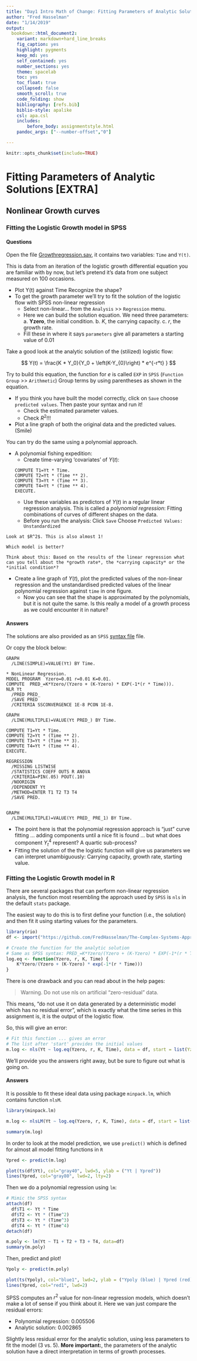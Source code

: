 ```yaml
---
title: "Day1 Intro Math of Change: Fitting Parameters of Analytic Solutions [Extra]"
author: "Fred Hasselman"
date: "1/14/2019"
output: 
  bookdown::html_document2: 
    variant: markdown+hard_line_breaks
    fig_caption: yes
    highlight: pygments
    keep_md: yes
    self_contained: yes
    number_sections: yes
    theme: spacelab
    toc: yes
    toc_float: true
    collapsed: false
    smooth_scroll: true
    code_folding: show
    bibliography: [refs.bib]
    biblio-style: apalike
    csl: apa.csl
    includes:
        before_body: assignmentstyle.html
    pandoc_args: ["--number-offset","0"]

---
```


```r
knitr::opts_chunk$set(include=TRUE)
```


<!-- </br> -->
<!-- </br> -->


# **Fitting Parameters of Analytic Solutions [EXTRA]**


## **Nonlinear Growth curves**


### Fitting the Logistic Growth model in SPSS {.tabset .tabset-fade .tabset-pills}

#### Questions {-}

Open the file [Growthregression.sav](https://github.com/FredHasselman/The-Complex-Systems-Approach-Book/blob/master/assignments/assignment_data/BasicTSA_nonlinreg/GrowthRegression.sav), it contains two variables: `Time` and `Y(t)`. 

This is data from an iteration of the logistic growth differential equation you are familiar with by now, but let’s pretend it’s data from one subject measured on 100 occasions.

* Plot Y(t) against Time Recognize the shape?
* To get the growth parameter we’ll try to fit the solution of the logistic flow with SPSS non-linear regression
     + Select non-linear… from the `Analysis` >> `Regression` menu.
     + Here we can build the solution equation. We need three parameters:
            a. **Yzero**, the initial condition.
            b. *K*, the carrying capacity.
            c. *r*, the growth rate.
     + Fill these in where it says `parameters` give all parameters a starting value of  $0.01$

Take a good look at the analytic solution of the (stilized) logistic flow:

$$
Y(t)  =  \frac{K * Y_0}{Y_0 + \left(K-Y_{0}\right) * e^{-r*t} }
$$

Try to build this equation, the function for $e$ is called `EXP` in `SPSS` (`Function Group` >> `Arithmetic`)
Group terms by using parentheses as shown in the equation.

* If you think you have built the model correctly, click on `Save` choose `predicted values`. Then paste your syntax and run it!
    + Check the estimated parameter values.
    + Check $R^2$!!!

* Plot a line graph of both the original data and the predicted values. (Smile)

You can try do the same using a polynomial approach.

* A polynomial fishing expedition:
    + Create time-varying 'covariates' of $Y(t)$:
```
COMPUTE T1=Yt * Time.
COMPUTE T2=Yt * (Time ** 2). 
COMPUTE T3=Yt * (Time ** 3). 
COMPUTE T4=Yt * (Time ** 4). 
EXECUTE.
```
    + Use these variables as predictors of $Y(t)$ in a regular linear regression analysis. This is called a *polynomial regression*: Fitting combinations of curves of different shapes on the data.
    + Before you run the analysis: Click `Save` Choose `Predicted Values: Unstandardized`

```block2
Look at $R^2$. This is also almost 1!

Which model is better? 

Think about this: Based on the results of the linear regression what can you tell about the *growth rate*, the *carrying capacity* or the *initial condition*?
```

*	Create a line graph of $Y(t)$, plot the predicted values of the non-linear regression and the unstandardised predicted values of the linear polynomial regression against `time` in one figure.
    + Now you can see that the shape is approximated by the polynomials, but it is not quite the same. Is this really a model of a growth process as we could encounter it in nature?


#### Answers {-}

The solutions are also provided as an `SPSS` [syntax file](https://github.com/FredHasselman/The-Complex-Systems-Approach-Book/blob/master/assignments/assignment_data/BasicTSA_nonlinreg/GrowthRegression_sol.sps) file.

Or copy the block below:
```
GRAPH
  /LINE(SIMPLE)=VALUE(Yt) BY Time.

* NonLinear Regression.
MODEL PROGRAM  Yzero=0.01 r=0.01 K=0.01.
COMPUTE  PRED_=K*Yzero/(Yzero + (K-Yzero) * EXP(-1*(r * Time))).
NLR Yt
  /PRED PRED_
  /SAVE PRED
  /CRITERIA SSCONVERGENCE 1E-8 PCON 1E-8.

GRAPH
  /LINE(MULTIPLE)=VALUE(Yt PRED_) BY Time.

COMPUTE T1=Yt * Time.
COMPUTE T2=Yt * (Time ** 2).
COMPUTE T3=Yt * (Time ** 3).
COMPUTE T4=Yt * (Time ** 4).
EXECUTE.

REGRESSION
  /MISSING LISTWISE
  /STATISTICS COEFF OUTS R ANOVA
  /CRITERIA=PIN(.05) POUT(.10)
  /NOORIGIN 
  /DEPENDENT Yt
  /METHOD=ENTER T1 T2 T3 T4
  /SAVE PRED.


GRAPH
  /LINE(MULTIPLE)=VALUE(Yt PRED_ PRE_1) BY Time.
```

* The point here is that the polynomial regression approach is "just" curve fitting ... adding components until a nice fit is found ... but what does component $Y_t^4$ represent? A quartic sub-process?
* Fitting the solution of the the logistic function will give us parameters we can interpret unambiguously: Carrying capacity, growth rate, starting value.


### Fitting the Logistic Growth model in R {.tabset .tabset-fade .tabset-pills}

There are several packages that can perform non-linear regression analysis, the function most resembling the approach used by `SPSS` is `nls` in the default `stats` package.  

The easiest way to do this is to first define your function (i.e., the solution) and then fit it using starting values for the parameters.

```r
library(rio)
df <- import("https://github.com/FredHasselman/The-Complex-Systems-Approach-Book/raw/master/assignments/assignment_data/BasicTSA_nonlinreg/GrowthRegression.sav", setclass = "tbl_df")

# Create the function for the analytic solution
# Same as SPSS syntax: PRED_=K*Yzero/(Yzero + (K-Yzero) * EXP(-1*(r * Time))).
log.eq <- function(Yzero, r, K, Time) {
    K*Yzero/(Yzero + (K-Yzero) * exp(-1*(r * Time)))
}
```

There is one drawback and you can read about in the help pages:

> Warning. Do not use nls on artificial "zero-residual" data.

This means, "do not use it on data generated by a deterministic model which has no residual error", which is exactly what the time series in this assignment is, it is the output of the logistic flow.

So, this will give an error:
```r
# Fit this function ... gives an error
# The list after 'start' provides the initial values
m.log <- nls(Yt ~ log.eq(Yzero, r, K, Time), data = df, start = list(Yzero=.01, r=.01, K=1), trace = TRUE)
```



We'll provide you the answers right away, but be sure to figure out what is going on.



#### Answers{-}

It is possible to fit these ideal data using package `minpack.lm`, which contains function `nlsM`.

```r
library(minpack.lm)

m.log <- nlsLM(Yt ~ log.eq(Yzero, r, K, Time), data = df, start = list(Yzero = .01, r=.01, K=0.1))

summary(m.log)
```

In order to look at the model prediction, we use `predict()` which is defined for almost all model fitting functions in `R`
```r
Ypred <- predict(m.log)

plot(ts(df$Yt), col="gray40", lwd=5, ylab = ("Yt | Ypred"))
lines(Ypred, col="gray80", lwd=2, lty=2)
```

Then we do a polynomial regression using `lm`:
```r
# Mimic the SPSS syntax
attach(df)
  df$T1 <- Yt * Time
  df$T2 <- Yt * (Time^2) 
  df$T3 <- Yt * (Time^3) 
  df$T4 <- Yt * (Time^4)
detach(df)

m.poly <- lm(Yt ~ T1 + T2 + T3 + T4, data=df)
summary(m.poly)
```

Then, predict and plot!
```r
Ypoly <- predict(m.poly)

plot(ts(Ypoly), col="blue1", lwd=2, ylab = ("Ypoly (blue) | Ypred (red)"))
lines(Ypred, col="red1", lwd=2)
```

SPSS computes an $r^2$ value for non-linear regression models, which doesn't make a lot of sense if you think about it. Here we van just compare the residual errors:

* Polynomial regression: $0.005506$
* Analytic solution: $0.002865$

Slightly less residual error for the analytic solution, using less parameters to fit the model (3 vs. 5). **More important:**, the parameters of the analytic solution have a direct interpretation in terms of growth processes.


